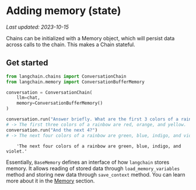 # Adding memory (state)
*Last updated: 2023-10-15*

Chains can be initialized with a Memory object, which will persist data across calls to the chain. This makes a Chain stateful.

## Get started

```python
from langchain.chains import ConversationChain
from langchain.memory import ConversationBufferMemory

conversation = ConversationChain(
    llm=chat,
    memory=ConversationBufferMemory()
)

conversation.run("Answer briefly. What are the first 3 colors of a rainbow?")
# -> The first three colors of a rainbow are red, orange, and yellow.
conversation.run("And the next 4?")
# -> The next four colors of a rainbow are green, blue, indigo, and violet.
```

<CodeOutputBlock lang="python">

```
    'The next four colors of a rainbow are green, blue, indigo, and violet.'
```

</CodeOutputBlock>

Essentially, `BaseMemory` defines an interface of how `langchain` stores memory. It allows reading of stored data through `load_memory_variables` method and storing new data through `save_context` method. You can learn more about it in the [Memory](/docs/modules/memory/) section.


